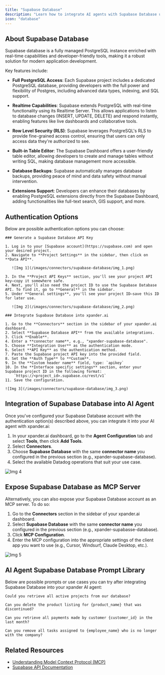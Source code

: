```yaml
---
title: "Supabase Database"
description: "Learn how to integrate AI agents with Supabase Database using xpander.ai. Create intelligent applications where agents can query, update, and respond to real-time data events using Supabase’s PostgreSQL backend."
icon: "database"
---
```


## About Supabase Database

Supabase database is a fully managed PostgreSQL instance enriched with real-time capabilities and developer-friendly tools, making it a robust solution for modern application development.

Key features include:

- **Full PostgreSQL Access**: Each Supabase project includes a dedicated PostgreSQL database, providing developers with the full power and flexibility of Postgres, including advanced data types, indexing, and SQL support.

- **Realtime Capabilities**: Supabase extends PostgreSQL with real-time functionality using its Realtime Server. This allows applications to listen to database changes (INSERT, UPDATE, DELETE) and respond instantly, enabling features like live dashboards and collaborative tools. 

- **Row Level Security (RLS)**: Supabase leverages PostgreSQL's RLS to provide fine-grained access control, ensuring that users can only access data they're authorized to see. 

- **Built-in Table Editor**: The Supabase Dashboard offers a user-friendly table editor, allowing developers to create and manage tables without writing SQL, making database management more accessible. 

- **Database Backups**: Supabase automatically manages database backups, providing peace of mind and data safety without manual intervention. 

- **Extensions Support**: Developers can enhance their databases by enabling PostgreSQL extensions directly from the Supabase Dashboard, adding functionalities like full-text search, GIS support, and more.

## Authentication Options

Below are possible authentication options you can choose:

<Tabs>

  <Tab title="API Access">

    ### Generate a Supabase Database API Key

    1. Log in to your [Supabase account](https://supabase.com) and open your desired project.  
    2. Navigate to **Project Settings** in the sidebar, then click on **Data API**.  

       ![Img 1](/images/connectors/supabase-database/img_1.png)

    3. In the **Project API Keys** section, you'll see your project API key—copy it somewhere safe.  
    4. Next, you'll also need the project ID to use the Supabase Database API. To find it, go to **General** in the sidebar.  
    5. Under **General settings**, you'll see your project ID—save this ID for later use.  

       ![Img 2](/images/connectors/supabase-database/img_2.png)

    ### Integrate Supabase Database into xpander.ai

    1. Go to the **Connectors** section in the sidebar of your xpander.ai dashboard.  
    2. Select **Supabase Database API** from the available integrations.  
    3. Click **Enable**.  
    4. Enter a **connector name**, e.g., "xpander-supabase-database".  
    5. Choose **Integration User** as the authentication mode.  
    6. Select **API Key** as the authentication method.  
    7. Paste the Supabase project API key into the provided field.  
    8. Set the **Auth Type** to **Custom**.  
    9. In the **Custom header name** field, type: `apikey`  
    10. In the **Interface specific settings** section, enter your Supabase project ID in the following format:  
        `https://<project_id>.supabase.co/rest/v1`
    11. Save the configuration.  

    ![Img 3](/images/connectors/supabase-database/img_3.png)

  </Tab>
</Tabs>

## Integration of Supabase Database into AI Agent

Once you've configured your Supabase Database account with the authentication option(s) described above, you can integrate it into your AI agent with xpander.ai:

1. In your xpander.ai dashboard, go to the **Agent Configuration** tab and select **Tools**, then click **Add Tools**. 
2. Select **Connectors**.  
3. Choose **Supabase Database** with the same **connector name** you configured in the previous section (e.g., xpander-supabase-database).  
4. Select the available Datadog operations that suit your use case.  

![Img 4](/images/connectors/supabase-database/img_4.png)

## Expose Supabase Database as MCP Server

Alternatively, you can also expose your Supabase Database account as an MCP server. To do so:

1. Go to the **Connectors** section in the sidebar of your xpander.ai dashboard.  
2. Select **Supabase Database** with the same **connector name** you configured in the previous section (e.g., xpander-supabasse-database).  
3. Click **MCP Configuration**.  
4. Enter the MCP configuration into the appropriate settings of the client app you want to use (e.g., Cursor, Windsurf, Claude Desktop, etc.).

![Img 5](/images/connectors/supabase-database/img_5.png)

## AI Agent Supabase Database Prompt Library

Below are possible prompts or use cases you can try after integrating Supabase Database into your xpander AI agent:

```
Could you retrieve all active projects from our database?
```

````
Can you delete the product listing for {product_name} that was discontinued?
````

```
Can you retrieve all payments made by customer {customer_id} in the last month?
```

```
Can you remove all tasks assigned to {employee_name} who is no longer with the company?
```

## Related Resources

- [Understanding Model Context Protocol (MCP)](/docs/05-human-interfaces/04-mcp)
- [Supabase API Documentation](https://supabase.com/docs/guides/api)